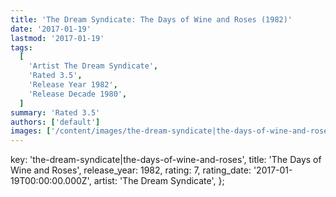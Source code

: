 ```yaml
---
title: 'The Dream Syndicate: The Days of Wine and Roses (1982)'
date: '2017-01-19'
lastmod: '2017-01-19'
tags:
  [
    'Artist The Dream Syndicate',
    'Rated 3.5',
    'Release Year 1982',
    'Release Decade 1980',
  ]
summary: 'Rated 3.5'
authors: ['default']
images: ['/content/images/the-dream-syndicate|the-days-of-wine-and-roses.jpg']
---
```


  key: 'the-dream-syndicate|the-days-of-wine-and-roses',
  title: 'The Days of Wine and Roses',
  release_year: 1982,
  rating: 7,
  rating_date: '2017-01-19T00:00:00.000Z',
  artist: 'The Dream Syndicate',
};

<MusicRating data={data} />
